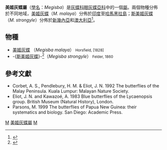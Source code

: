 {{NoteTA
|G1=Butterfly
}}
{{Automatic Taxobox
| taxon = Megisba
| authority = Moore, [1881]
| image = Malayan UN.jpg
| image_caption = 美姬灰蝶
| type_species = [[美姬灰蝶|美姬灰蝶]]<br />''Megisba thwaitesi''
| type_species_authority = Moore, 1881
| subdivision_ranks = [[物種|物種]]
| subdivision = 有兩種，詳見正文。
| synonyms =
* ''Pathalia'' Moore 1884
}}

'''美姬灰蝶屬'''（[[學名|學名]]：''Megisba''）是[[灰蝶科|灰蝶科]][[眼灰蝶亞科|眼灰蝶亞科]]中的一個[[屬|屬]]。兩個物種分佈於不同地域，[[美姬灰蝶|美姬灰蝶]]（''M. malaya''）分佈於[[印度|印度]]至[[哈馬黑拉島|哈馬黑拉島]]；[[斯美姬灰蝶|斯美姬灰蝶]]（''M. strongyle''）分佈於[[新幾內亞|新幾內亞]]和[[澳大利亞|澳大利亞]]<ref>{{Cite web |url = http://tolweb.org/Megisba |title = Megisba |author = Andrew V. Z. Brower |date = 2008-05-09 |publisher = Tree of Life Project |language = en |accessdate = 2014-06-04 |quote = A widespread genus of two allopatric species. M. malaya ranges from India to Halmahera, and is replaced by M. strongyle in New Guinea and Australia. }}</ref>。

== 物種 ==
* [[美姬灰蝶|美姬灰蝶]] （''Megisba malaya''） <small>Horsfield, [1828]</small>
* -{[[斯美姬灰蝶|斯美姬灰蝶]]}-<ref>{{Cite book | author = 寿建新, 周尧, 李宇飞 | title = 世界蝴蝶分类名录 | location = 中國 | publisher = 陕西科学技术出版社 | date = 2006 | pages = 324 | ISBN = 7536936761 | accessdate = 2014-06-04 | url =  | language = zh-cn | quote =  }}</ref>（''Megisba strongyle''） <small>Felder, 1860</small>

== 參考文獻 ==
<references/>
* Corbet, A. S., Pendlebury, H. M. & Eliot, J. N. 1992 The butterflies of the Malay Peninsula. Kuala Lumpur: Malayan Nature Society.
* Eliot, J. N. and Kawazoé, A. 1983 Blue butterflies of the Lycaenopsis group. British Museum (Natural History), London.
* Parsons, M. 1999 The butterflies of Papua New Guinea: their systematics and biology. San Diego: Academic Press.

{{Commons category|Megisba}}

{{taxonbar}}
[[Category:_1881年描述的分类群|M]]
[[Category:美姬灰蝶屬|]]
[[Category:眼灰蝶族|M]]
